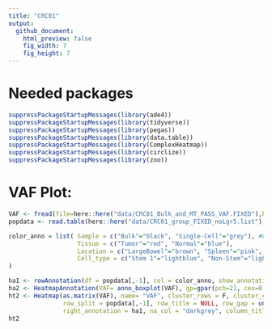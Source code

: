 ```yaml
---
title: "CRC01"
output:
  github_document:
    html_preview: false
    fig_width: 7
    fig_height: 7
---
```


# Needed packages
```r
suppressPackageStartupMessages(library(ade4))
suppressPackageStartupMessages(library(tidyverse))
suppressPackageStartupMessages(library(pegas))
suppressPackageStartupMessages(library(data.table))
suppressPackageStartupMessages(library(ComplexHeatmap))
suppressPackageStartupMessages(library(circlize))
suppressPackageStartupMessages(library(zoo))

```


# VAF Plot:
```r
VAF <- fread(file=here::here("data/CRC01_Bulk_and_MT_PASS_VAF.FIXED"),header = T,drop = 1,colClasses = c("character",rep("numeric",3))) #numeric: CRC01=3 , CRC07=16 , CRC08=23 , CRC12=20
popdata <- read.table(here::here("data/CRC01_group_FIXED_noLgr5.list"), h=T, sep="\t")

```

```r
color_anno = list( Sample = c("Bulk"="black", "Single-Cell"="grey"), #Change as needed
                   Tissue = c("Tumor"="red", "Normal"="blue"),
                   Location = c("LargeBowel"="brown", "Spleen"="pink", "Duodenum"="yellow", "AdrenalGland"="darkgreen"),
                   Cell_type = c("Stem 1"="lightblue", "Non-Stem"="lightgreen", "Stem 2"="orange", "ND"="white")
)

ha1 <- rowAnnotation(df = popdata[,-1], col = color_anno, show_annotation_name = F, na_col = "white")
ha2 <- HeatmapAnnotation(VAF= anno_boxplot(VAF), gp=gpar(pch=21, cex=0.5), show_annotation_name = F)
ht2 <- Heatmap(as.matrix(VAF), name= "VAF", cluster_rows = F, cluster_columns = T, top_annotation = ha2, column_split = 2,
               row_split = popdata[,-1], row_title = NULL, row_gap = unit(0.2,"mm"), col=colorRamp2(c(0,0.5,1), c("blue", "white", "red")),
               right_annotation = ha1, na_col = "darkgrey", column_title = "Sites", column_title_side = "bottom", width=ncol(as.matrix(VAF))*unit(6,"mm"), height=nrow(as.matrix(VAF))*unit(2,"mm"))
ht2
```

